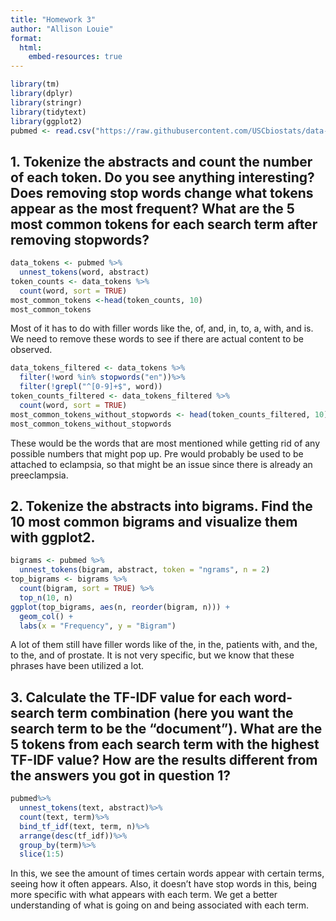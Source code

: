 ```yaml
---
title: "Homework 3"
author: "Allison Louie"
format:
  html:
    embed-resources: true
---
```


```r
library(tm)
library(dplyr)
library(stringr)
library(tidytext)
library(ggplot2)
pubmed <- read.csv("https://raw.githubusercontent.com/USCbiostats/data-science-data/master/03_pubmed/pubmed.csv")
```

## 1. Tokenize the abstracts and count the number of each token. Do you see anything interesting? Does removing stop words change what tokens appear as the most frequent? What are the 5 most common tokens for each search term after removing stopwords?

```r
data_tokens <- pubmed %>%
  unnest_tokens(word, abstract)
token_counts <- data_tokens %>%
  count(word, sort = TRUE)
most_common_tokens <-head(token_counts, 10)
most_common_tokens
```

Most of it has to do with filler words like the, of, and, in, to, a, with, and is. We need to remove these words to see if there are actual content to be observed.

```r
data_tokens_filtered <- data_tokens %>%
  filter(!word %in% stopwords("en"))%>%
  filter(!grepl("^[0-9]+$", word))
token_counts_filtered <- data_tokens_filtered %>%
  count(word, sort = TRUE)
most_common_tokens_without_stopwords <- head(token_counts_filtered, 10)
most_common_tokens_without_stopwords
```

These would be the words that are most mentioned while getting rid of any possible numbers that might pop up. Pre would probably be used to be attached to eclampsia, so that might be an issue since there is already an preeclampsia.

## 2. Tokenize the abstracts into bigrams. Find the 10 most common bigrams and visualize them with ggplot2.

```r
bigrams <- pubmed %>%
  unnest_tokens(bigram, abstract, token = "ngrams", n = 2)
top_bigrams <- bigrams %>%
  count(bigram, sort = TRUE) %>%
  top_n(10, n)
ggplot(top_bigrams, aes(n, reorder(bigram, n))) +
  geom_col() +
  labs(x = "Frequency", y = "Bigram")
```
A lot of them still have filler words like of the, in the, patients with, and the, to the, and of prostate.  It is not very specific, but we know that these phrases have been utilized a lot.

## 3. Calculate the TF-IDF value for each word-search term combination (here you want the search term to be the "document"). What are the 5 tokens from each search term with the highest TF-IDF value? How are the results different from the answers you got in question 1?

```r
pubmed%>%
  unnest_tokens(text, abstract)%>%
  count(text, term)%>%
  bind_tf_idf(text, term, n)%>%
  arrange(desc(tf_idf))%>%
  group_by(term)%>%
  slice(1:5)
```

In this, we see the amount of times certain words appear with certain terms, seeing how it often appears.  Also, it doesn't have stop words in this, being more specific with what appears with each term.  We get a better understanding of what is going on and being associated with each term.
